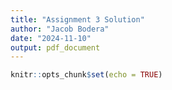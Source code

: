 ```yaml
---
title: "Assignment 3 Solution"
author: "Jacob Bodera"
date: "2024-11-10"
output: pdf_document
---
```


```r
knitr::opts_chunk$set(echo = TRUE)
```


